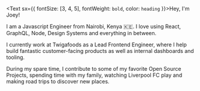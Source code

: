 <Text sx={{ fontSize: [3, 4, 5], fontWeight: `bold`, color: `heading` }}>Hey, I'm Joey!</Text>

I am a Javascript Engineer from Nairobi, Kenya 🇰🇪. I love using React, GraphQL, Node, Design Systems and everything in between.

I currently work at Twigafoods as a Lead Frontend Engineer, where I help build fantastic customer-facing products as well as internal dashboards and tooling.

During my spare time, I contribute to some of my favorite Open Source Projects, spending time with my family, watching Liverpool FC play and making road trips to discover new places.
